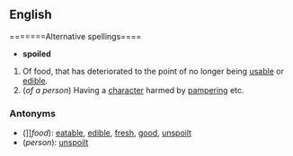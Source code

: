 ==English==
=======Alternative spellings====
*'''spoiled'''

#Of food, that has deteriorated to the point of no longer being [[usable]] or [[edible]].
#(''of a person'') Having a [[character]] harmed by [[pamper]]ing etc.

===Antonyms===
*(]]''food''): [[eatable]], [[edible]], [[fresh]], [[good]], [[unspoilt]]
*(''person''): [[unspoilt]]